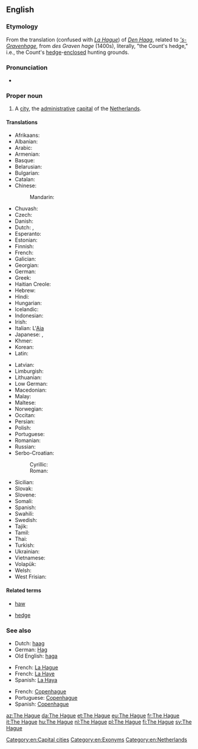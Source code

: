 {{also|hague}}
==English==
{{wikipedia}}

===Etymology===
From the {{etyl|fr|en}} translation (confused with ''[[w:La Hague|La Hague]]'') of {{etyl|nl|en}} ''[[Den Haag]]'', related to '' [['s-Gravenhage]]'', from ''des Graven hage'' (1400s), literally, "the Count's hedge," i.e., the Count's [[hedge]]-[[enclose]]d hunting grounds. <!--Originally ''Die Hage'', as first attested in 1242, akin to Old English {{m|ang|haga||hedge, hawthorn}}. ? -->

===Pronunciation===
* {{a|UK}} {{IPA|/ðə ˈheɪɡ/|lang=en}}

===Proper noun===
{{en-proper noun}}

# A [[city]], the [[administrative]] [[capital]] of the [[The Netherlands|Netherlands]].

====Translations====
{{trans-top|Dutch city}}
* Afrikaans: {{t|af|Den Haag}}
* Albanian: {{t|sq|Haga}}
* Arabic: {{t|ar|لَاهَاي|m|tr=lahāy}}
* Armenian: {{t|hy|Հաագա}}
* Basque: {{t+|eu|Haga}}
* Belarusian: {{t|be|Гаага|f|tr=Haáha}}
* Bulgarian: {{t+|bg|Хага|f|tr=Hága}}
* Catalan: {{t|ca|la Haia|f}}
* Chinese:
*: Mandarin: {{t+|cmn|海牙|tr=Hǎiyá|sc=Hani}}
* Chuvash: {{t|cv|Гаага}}
* Czech: {{t+|cs|Haag|m}}
* Danish: {{t|da|Haag}}
* Dutch: {{t+|nl|Den Haag}}, {{t+|nl|'s-Gravenhage}}
* Esperanto: {{t|eo|Hago}}
* Estonian: {{t+|et|Haag}}
* Finnish: {{t+|fi|Haag}}
* French: {{t+|fr|La Haye|f}}
* Galician: {{t|gl|A Haia|f}}
* Georgian: {{t|ka|ჰააგა}}
* German: {{t+|de|Den Haag|m}}
* Greek: {{t+|el|Χάγη|f}}
* Haitian Creole: {{t|ht|Layè}}
* Hebrew: {{t|he|האג|tr=hag}}
* Hindi: {{t|hi|हेग|tr=hēg}}
* Hungarian: {{t+|hu|Hága}}
* Icelandic: {{t|is|Haag}}
* Indonesian: {{t|id|Den Haag}}
* Irish: {{t|ga|Háig|f|alt=an Háig}}
* Italian: L'[[Aia]] {{g|f}}
* Japanese: {{t|ja|ハーグ|tr=Hāgu}}, {{t|ja|デン・ハーグ|tr=Den-Hāgu}}
* Khmer: {{t|km|ទីក្រុង​ហេគ|tr=tii krong heek|sc=Khmr}}
* Korean: {{t|ko|헤이그|tr=Heigeu|sc=Hang}}
* Latin: {{t|la|Haga|f}}
{{trans-mid}}
* Latvian: {{t|lv|Hāga}}
* Limburgish: {{t|li|D'n Haog}}
* Lithuanian: {{t|lt|Haga}}
* Low German: {{t|nds|N Heeg}}
* Macedonian: {{t|mk|Хаг|m|tr=Hag}}
* Malay: {{t|ms|Den Haag}}
* Maltese: {{t|mt|Il-Hague|m}}
* Norwegian: {{t|no|Haag}}
* Occitan: {{t|oc|L'Aia|f}}
* Persian: {{t|fa|لاهه|tr=Lâhe}}
* Polish: {{t+|pl|Haga|f}}
* Portuguese: {{t|pt|Haia|f}}
* Romanian: {{t+|ro|Haga}}
* Russian: {{t|ru|Гаага|f|tr=Gaága}}
* Serbo-Croatian:
*: Cyrillic: {{t|sh|Ха̑г|m|sc=Cyrl}}
*: Roman: {{t|sh|Hȃg|m}}
* Sicilian: {{t|scn|L'Aia|f}}
* Slovak: {{t|sk|Haag|m}}
* Slovene: {{t+|sl|Haag|m}}
* Somali: {{t|so|Den Haag}}
* Spanish: {{t+|es|La Haya|f}}
* Swahili: {{t|sw|Den Haag}}
* Swedish: {{t+|sv|Haag}}
* Tajik: {{t|tg|Гаага}}
* Tamil: {{t|ta|டென் ஹாக்}}
* Thai: {{t|th|เฮก|tr=hayg}}
* Turkish: {{t+|tr|Lahey}}
* Ukrainian: {{t|uk|Гаага|f|tr=Haáha}}
* Vietnamese: {{t|vi|Den Haag}}
* Volapük: {{t|vo|'s-Gravenhage}}
* Welsh: {{t|cy|Den Haag}}
* West Frisian: {{t|fy|De Haach}}
{{trans-bottom}}

====Related terms====
{{rel-top|Related terms}}
* [[haw]]
{{rel-mid}}
* [[hedge]]
{{rel-bottom}}

===See also===
{{rel-top3|See also}}
* Dutch: [[haag]]
* German: [[Hag]]
* Old English: [[haga]]
{{rel-mid3}}
* French: [[La Hague]]
* French: [[La Haye]]
* Spanish: [[La Haya]]
{{rel-mid3}}
* French: [[Copenhague]]
* Portuguese: [[Copenhague]]
* Spanish: [[Copenhague]]
{{rel-bottom}}

[[Category:en:Capital cities]]
[[Category:en:Exonyms]]
[[Category:en:Netherlands]]

[[az:The Hague]]
[[da:The Hague]]
[[et:The Hague]]
[[eu:The Hague]]
[[fr:The Hague]]
[[it:The Hague]]
[[hu:The Hague]]
[[nl:The Hague]]
[[pl:The Hague]]
[[fi:The Hague]]
[[sv:The Hague]]